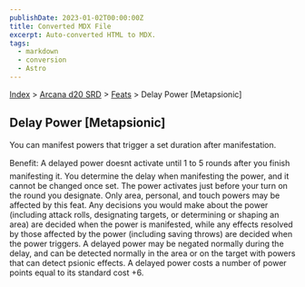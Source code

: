 ```yaml
---
publishDate: 2023-01-02T00:00:00Z
title: Converted MDX File
excerpt: Auto-converted HTML to MDX.
tags:
  - markdown
  - conversion
  - Astro
---
```






[Index](-index) > [Arcana d20 SRD](arcana-d20-srd-index) > [Feats](arcana-d20-srd-feats-index) > Delay Power [Metapsionic]




## Delay Power [Metapsionic]


You can manifest powers that trigger a set duration after manifestation.


Benefit: A delayed power doesnt activate until 1 to 5 rounds after you finish manifesting it. You determine the delay when manifesting the power, and it cannot be changed once set. The power activates just before your turn on the round you designate. Only area, personal, and touch powers may be affected by this feat. Any decisions you would make about the power (including attack rolls, designating targets, or determining or shaping an area) are decided when the power is manifested, while any effects resolved by those affected by the power (including saving throws) are decided when the power triggers. A delayed power may be negated normally during the delay, and can be detected normally in the area or on the target with powers that can detect psionic effects. A delayed power costs a number of power points equal to its standard cost +6.



